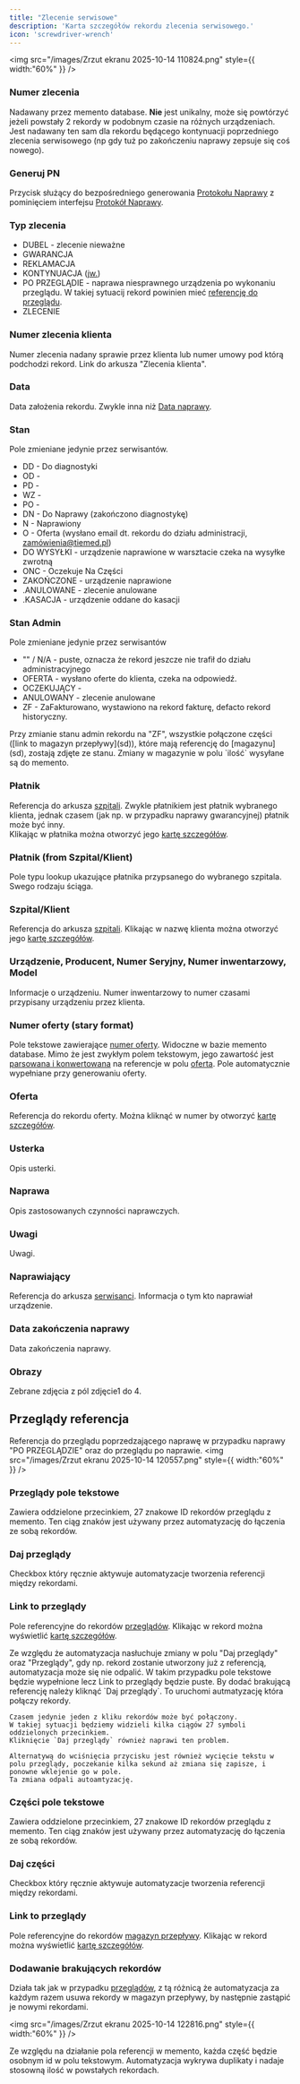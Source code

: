 ```yaml
---
title: "Zlecenie serwisowe"
description: 'Karta szczegółów rekordu zlecenia serwisowego.'
icon: 'screwdriver-wrench'
---
```


<img
  src="/images/Zrzut ekranu 2025-10-14 110824.png"
  style={{ width:"60%" }}
/>

### Numer zlecenia

Nadawany przez memento database. **Nie** jest unikalny, może się powtórzyć jeżeli powstały 2 rekordy w podobnym czasie na różnych urządzeniach. 
Jest nadawany ten sam dla rekordu będącego kontynuacji poprzedniego zlecenia serwisowego (np gdy tuż po zakończeniu naprawy zepsuje się coś nowego).

### Generuj PN

Przycisk służący do bezpośredniego generowania [Protokołu Naprawy](sd) z pominięciem interfejsu [Protokół Naprawy](sd).


### Typ zlecenia
- DUBEL - zlecenie nieważne
- GWARANCJA  
- REKLAMACJA
- KONTYNUACJA ([jw.](#numer-zlecenia))
- PO PRZEGLĄDIE - naprawa niesprawnego urządzenia po wykonaniu przeglądu. W takiej sytuacij rekord powinien mieć [referencję do przeglądu](sd).
- ZLECENIE

### Numer zlecenia klienta
Numer zlecenia nadany sprawie przez klienta lub numer umowy pod którą podchodzi rekord.
Link do arkusza "Zlecenia klienta".

### Data
Data założenia rekordu. 
Zwykle inna niż [Data naprawy]().

### Stan
Pole zmieniane jedynie przez serwisantów.
- DD - Do diagnostyki
- OD - 
- PD - 
- WZ -
- PO - 
- DN - Do Naprawy (zakończono diagnostykę)
- N - Naprawiony
- O - Oferta (wysłano email dt. rekordu do działu administracji, zamówienia@tiemed.pl)
- DO WYSYŁKI - urządzenie naprawione w warsztacie czeka na wysyłke zwrotną
- ONC - Oczekuje Na Części
- ZAKOŃCZONE - urządzenie naprawione
- .ANULOWANE - zlecenie anulowane
- .KASACJA - urządzenie oddane do kasacji

### Stan Admin
Pole zmieniane jedynie przez serwisantów
- ""  /  N/A - puste, oznacza że rekord jeszcze nie trafił do działu administracyjnego
- OFERTA - wysłano oferte do klienta, czeka na odpowiedź.
- OCZEKUJĄCY - 
- ANULOWANY - zlecenie anulowane
- ZF - ZaFakturowano, wystawiono na rekord fakturę, defacto rekord historyczny. 

<Note>
  Przy zmianie stanu admin rekordu na "ZF", wszystkie połączone części ([link to magazyn przepływy](sd)), które mają referencję do [magazynu](sd), zostają zdjęte ze stanu.
  Zmiany w magazynie w polu `ilość` wysyłane są do memento. 
</Note>

### Płatnik 

Referencja do arkusza [szpitali](). Zwykle płatnikiem jest płatnik wybranego klienta, jednak czasem (jak np. w przypadku naprawy gwarancyjnej) płatnik może być inny.\
Klikając w płatnika można otworzyć jego [kartę szczegółów](/interfejsy/karty/szpital-klient).

### Płatnik (from Szpital/Klient)

Pole typu lookup ukazujące płatnika przypsanego do wybranego szpitala. Swego rodzaju ściąga.

### Szpital/Klient

Referencja do arkusza [szpitali]().
Klikając w nazwę klienta można otworzyć jego [kartę szczegółów](/interfejsy/karty/szpital-klient).

### Urządzenie, Producent, Numer Seryjny, Numer inwentarzowy, Model

Informacje o urządzeniu.
Numer inwentarzowy to numer czasami przypisany urządzeniu przez klienta.

### Numer oferty (stary format)

Pole tekstowe zawierające [numer oferty](/interfejsy/oferty/nowa-oferta#numer-oferty).
Widoczne w bazie memento database.
Mimo że jest zwykłym polem tekstowym, jego zawartość jest [parsowana i konwertowana](/interfejsy/oferty/nowa-oferta#numer-oferty-stary-format) na referencje w polu [oferta](#Oferta).
Pole automatycznie wypełniane przy generowaniu oferty. 

### Oferta

Referencja do rekordu oferty. 
Można kliknąć w numer by otworzyć [kartę szczegółów](/interfejsy/karty/oferta).

### Usterka

Opis usterki.

### Naprawa

Opis zastosowanych czynności naprawczych.

### Uwagi

Uwagi.

### Naprawiający

Referencja do arkusza [serwisanci](sd). Informacja o tym kto naprawiał urządzenie.

### Data zakończenia naprawy 

Data zakończenia naprawy.

### Obrazy

Zebrane zdjęcia z pól zdjęcie1 do 4. 

## Przeglądy referencja

Referencja do przeglądu poprzedzającego naprawę w przypadku naprawy "PO PRZEGLĄDZIE" oraz do przeglądu po naprawie.
<img
  src="/images/Zrzut ekranu 2025-10-14 120557.png"
  style={{ width:"60%" }}
/>

### Przeglądy pole tekstowe

Zawiera oddzielone przecinkiem, 27 znakowe ID rekordów przeglądu z memento.
Ten ciąg znaków jest używany przez automatyzację do łączenia ze sobą rekordów.

### Daj przeglądy

Checkbox który ręcznie aktywuje automatyzacje tworzenia referencji między rekordami.


### Link to przeglądy

Pole referencyjne do rekordów [przeglądów](sd).
Klikając w rekord można wyświetlić [kartę szczegółów](/interfejsy/karty/przeglad).

<AccordionGroup>
  <Accordion title="Brakująca referencja do przeglądu" icon="magnifying-glass">
    Ze względu że automatyzacja nasłuchuje zmiany w polu "Daj przeglądy" oraz "Przeglądy", gdy np. rekord zostanie utworzony już z referencją, automatyzacja może się nie odpalić.
    W takim przypadku pole tekstowe będzie wypełnione lecz Link to przeglądy będzie puste.
    By dodać brakującą referencję należy kliknąć `Daj przeglądy`. To uruchomi autmatyzację która połączy rekordy.
   
    Czasem jedynie jeden z kliku rekordów może być połączony. 
    W takiej sytuacji będziemy widzieli kilka ciągów 27 symboli oddzielonych przecinkiem.
    Kliknięcie `Daj przeglądy` również naprawi ten problem.

    Alternatywą do wciśnięcia przycisku jest również wycięcie tekstu w polu przeglądy, poczekanie kilka sekund aż zmiana się zapisze, i ponowne wklejenie go w pole.
    Ta zmiana odpali autoamtyzację.
  </Accordion>
</AccordionGroup>


### Części pole tekstowe

Zawiera oddzielone przecinkiem, 27 znakowe ID rekordów przeglądu z memento.
Ten ciąg znaków jest używany przez automatyzację do łączenia ze sobą rekordów.

### Daj części

Checkbox który ręcznie aktywuje automatyzacje tworzenia referencji między rekordami.


### Link to przeglądy

Pole referencyjne do rekordów [magazyn przepływy](sd).
Klikając w rekord można wyświetlić [kartę szczegółów](/interfejsy/karty/magazyn-przeplywy).

### Dodawanie brakujących rekordów
Działa tak jak w przypadku [przeglądów](/interfejsy/karty/zlecenie-serwisowe#link-to-przegl%C4%85dy), 
z tą różnicą że automatyzacja za każdym razem usuwa rekordy w magazyn przepływy, by następnie zastąpić je nowymi rekordami.

<img
  src="/images/Zrzut ekranu 2025-10-14 122816.png"
  style={{ width:"60%" }}
/>


<Note>
  Ze względu na działanie pola referencji w memento, każda część będzie osobnym id w polu tekstowym. Automatyzacja wykrywa duplikaty i nadaje stosowną ilość w powstałych rekordach.
</Note>


